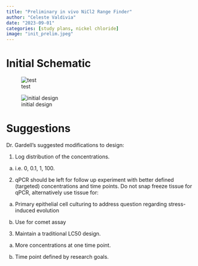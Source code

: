 ```yaml
---
title: "Preliminary in vivo NiCl2 Range Finder"
author: "Celeste Valdivia"
date: "2023-09-01"
categories: [study plans, nickel chloride]
image: "init_prelim.jpeg"
---
```

# Initial Schematic
![test](drawing.jpeg)

![initial design](init_prelim.jpeg)


# Suggestions
Dr. Gardell's suggested modifications to design:

1. Log distribution of the concentrations.
    
  a. i.e. 0, 0.1, 1, 100.
  
2. qPCR should be left for follow up experiment with better defined (targeted) concentrations and time points. Do not snap freeze tissue for qPCR, alternatively use tissue for:
  
  a. Primary epithelial cell culturing to address question regarding stress-induced evolution
    
  b. Use for comet assay
    
3. Maintain a traditional LC50 design.
  
  a. More concentrations at one time point.
    
  i. Time point defined by research goals.
    